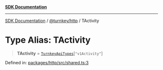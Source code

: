 [**SDK Documentation**](../../../README.mdx)

***

[SDK Documentation](../../../packages.mdx) / [@turnkey/http](../README.mdx) / TActivity

# Type Alias: TActivity

> **TActivity** = [`TurnkeyApiTypes`](TurnkeyApiTypes.mdx)\[`"v1Activity"`\]

Defined in: [packages/http/src/shared.ts:3](https://github.com/tkhq/sdk/blob/e1b1a69bdd608320aaf03cc2dbbf68dc0c52b28d/packages/http/src/shared.ts#L3)
